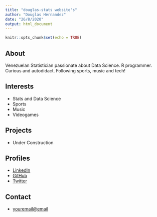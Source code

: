 ```yaml
---
title: "douglas-stats website's"
author: "Douglas Hernandez"
date: "26/8/2020"
output: html_document
---
```


```r
knitr::opts_chunk$set(echo = TRUE)
```

## About

Venezuelan Statistician passionate about Data Science. R programmer. Curious and  autodidact. Following sports, music and tech!


## Interests

* Stats and Data Science
* Sports
* Music
* Videogames

## Projects

* Under Construction

## Profiles 

* [LinkedIn](https://www.linkedin.com/in/douglas-hernández-30a0596a/)
* [GitHub](https://github.com/douglas-stats)
* [Twitter](https://twitter.com/Doug_MUFC10)

## Contact

* [youremail@email](mailto:douglas.ahv@gmail.com)
